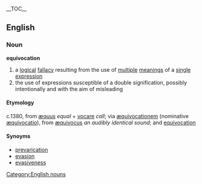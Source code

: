 {{wikipedia}}
__TOC__
==English==
===Noun===
[[Category:English nouns]]
'''equivocation'''
#a [[logical]] [[fallacy]] resulting from the use of [[multiple]] [[meaning]]s of a [[single]] [[expression]]
#the use of expressions susceptible of a double signification, possibly intentionally and with the aim of misleading
==== Etymology ====
c.1380, from {{L.}} [[æquus]] ''equal'' + [[vocare]] ''call''; via {{LL.}} [[æquivocationem]] (nominative [[æquivocatio]]), from [[æquivocus]] ''an audibly identical sound''; and {{OF.}} [[equivocation]]
==== Synoyms ====
* [[prevarication]]
* [[evasion]]
* [[evasiveness]]